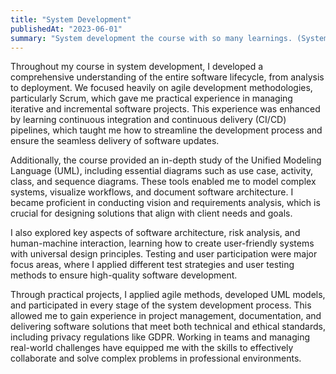 ```yaml
---
title: "System Development"
publishedAt: "2023-06-01"
summary: "System development the course with so many learnings. (Systemutvikling IDATG1002)"
---
```


Throughout my course in system development, I developed a comprehensive understanding of the entire software lifecycle, from analysis to deployment. We focused heavily on agile development methodologies, particularly Scrum, which gave me practical experience in managing iterative and incremental software projects. This experience was enhanced by learning continuous integration and continuous delivery (CI/CD) pipelines, which taught me how to streamline the development process and ensure the seamless delivery of software updates.

Additionally, the course provided an in-depth study of the Unified Modeling Language (UML), including essential diagrams such as use case, activity, class, and sequence diagrams. These tools enabled me to model complex systems, visualize workflows, and document software architecture. I became proficient in conducting vision and requirements analysis, which is crucial for designing solutions that align with client needs and goals.

I also explored key aspects of software architecture, risk analysis, and human-machine interaction, learning how to create user-friendly systems with universal design principles. Testing and user participation were major focus areas, where I applied different test strategies and user testing methods to ensure high-quality software development.

Through practical projects, I applied agile methods, developed UML models, and participated in every stage of the system development process. This allowed me to gain experience in project management, documentation, and delivering software solutions that meet both technical and ethical standards, including privacy regulations like GDPR. Working in teams and managing real-world challenges have equipped me with the skills to effectively collaborate and solve complex problems in professional environments.